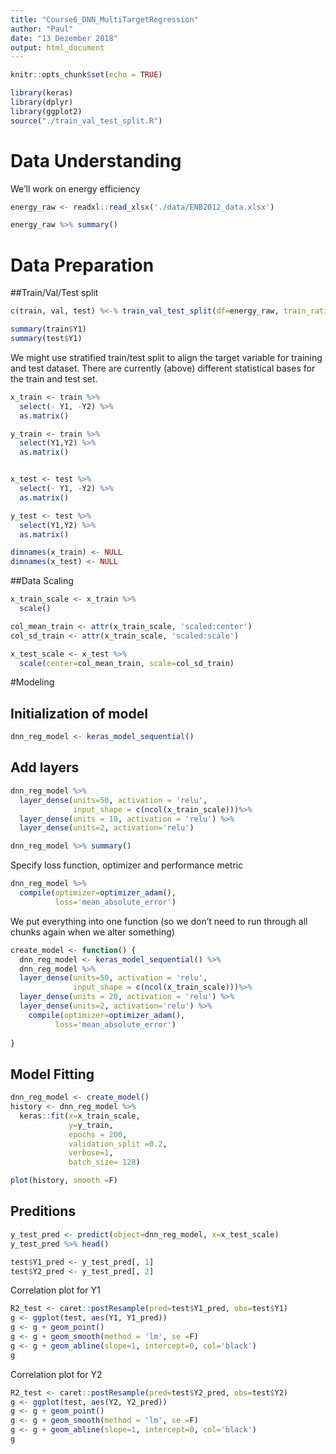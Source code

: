 ---
title: "Course6_DNN_MultiTargetRegression"
author: "Paul"
date: "13 Dezember 2018"
output: html_document
---

```{r setup, include=FALSE}
knitr::opts_chunk$set(echo = TRUE)
```


```{r}
library(keras)
library(dplyr)
library(ggplot2)
source("./train_val_test_split.R")
```

# Data Understanding
We'll work on energy efficiency

```{r}
energy_raw <- readxl::read_xlsx('./data/ENB2012_data.xlsx')
```

```{r}
energy_raw %>% summary()
```

# Data Preparation

##Train/Val/Test split

```{r}
c(train, val, test) %<-% train_val_test_split(df=energy_raw, train_ratio=0.8, val_ratio=0.0, test_ratio=0.2)
```

```{r}
summary(train$Y1)
summary(test$Y1)
```

We might use stratified train/test split to align the target variable for training and test dataset. There are currently (above) different statistical bases for the train and test set.


```{r}
x_train <- train %>% 
  select(- Y1, -Y2) %>%
  as.matrix()

y_train <- train %>% 
  select(Y1,Y2) %>%
  as.matrix()


x_test <- test %>% 
  select(- Y1, -Y2) %>%
  as.matrix()

y_test <- test %>% 
  select(Y1,Y2) %>%
  as.matrix()

dimnames(x_train) <- NULL
dimnames(x_test) <- NULL

```


##Data Scaling

```{r}
x_train_scale <- x_train %>%
  scale()

col_mean_train <- attr(x_train_scale, 'scaled:center')
col_sd_train <- attr(x_train_scale, 'scaled:scale')

x_test_scale <- x_test %>%
  scale(center=col_mean_train, scale=col_sd_train)
```

#Modeling

## Initialization of model

```{r}
dnn_reg_model <- keras_model_sequential()
```

## Add layers

```{r}
dnn_reg_model %>%
  layer_dense(units=50, activation = 'relu', 
              input_shape = c(ncol(x_train_scale)))%>%
  layer_dense(units = 10, activation = 'relu') %>%
  layer_dense(units=2, activation='relu')
```

```{r}
dnn_reg_model %>% summary()
```
Specify loss function, optimizer and performance metric

```{r}
dnn_reg_model %>%
  compile(optimizer=optimizer_adam(),
          loss='mean_absolute_error')
```

We put everything into one function (so we don't need to run through all chunks again when we alter something)

```{r}
create_model <- function() {
  dnn_reg_model <- keras_model_sequential() %>%
  dnn_reg_model %>%
  layer_dense(units=50, activation = 'relu', 
              input_shape = c(ncol(x_train_scale)))%>%
  layer_dense(units = 20, activation = 'relu') %>%
  layer_dense(units=2, activation='relu') %>%
    compile(optimizer=optimizer_adam(),
          loss='mean_absolute_error')
  
}
```

## Model Fitting

```{r}
dnn_reg_model <- create_model()
history <- dnn_reg_model %>%
  keras::fit(x=x_train_scale, 
             y=y_train, 
             epochs = 200, 
             validation_split =0.2,
             verbose=1,
             batch_size= 128)
```

```{r}
plot(history, smooth =F)
```

## Preditions

```{r}
y_test_pred <- predict(object=dnn_reg_model, x=x_test_scale)
y_test_pred %>% head()
```

```{r}
test$Y1_pred <- y_test_pred[, 1]
test$Y2_pred <- y_test_pred[, 2]
```

Correlation plot for Y1

```{r}
R2_test <- caret::postResample(pred=test$Y1_pred, obs=test$Y1)
g <- ggplot(test, aes(Y1, Y1_pred))
g <- g + geom_point()
g <- g + geom_smooth(method = 'lm', se =F)
g <- g + geom_abline(slope=1, intercept=0, col='black')
g
```


Correlation plot for Y2

```{r}
R2_test <- caret::postResample(pred=test$Y2_pred, obs=test$Y2)
g <- ggplot(test, aes(Y2, Y2_pred))
g <- g + geom_point()
g <- g + geom_smooth(method = 'lm', se =F)
g <- g + geom_abline(slope=1, intercept=0, col='black')
g
```
